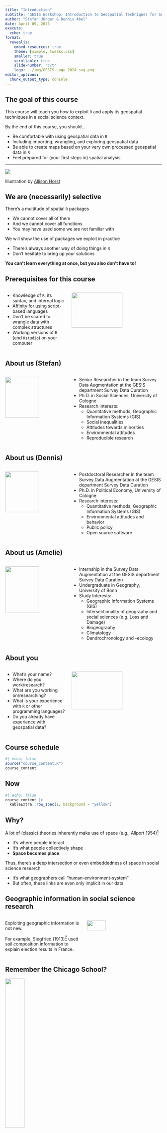 ```yaml
---
title: "Introduction"
subtitle: "GESIS Workshop: Introduction to Geospatial Techniques for Social Scientists in R"
author: "Stefan Jünger & Dennis Abel"
date: April 09, 2025
execute:
  echo: true
format:
  revealjs:
    embed-resources: true
    theme: [simple, tweaks.css]
    smaller: true
    scrollable: true
    slide-number: "c/t"
    logo: ../img/GESIS-Logo_2024.svg.png
editor_options: 
  chunk_output_type: console
---
```


## The goal of this course

This course will teach you how to exploit `R` and apply its geospatial techniques in a social science context.

By the end of this course, you should...

-   Be comfortable with using geospatial data in `R`
-   Including importing, wrangling, and exploring geospatial data
-   Be able to create maps based on your very own processed geospatial data in `R`
-   Feel prepared for (your first steps in) spatial analysis

------------------------------------------------------------------------

![](../img/r_first_then.png){.r-stretch fig-align="center"}

Illustration by [Allison Horst](https://github.com/allisonhorst/stats-illustrations)

## We are (necessarily) selective

There's a multitude of spatial `R` packages

-   We cannot cover all of them
-   And we cannot cover all functions
-   You may have used some we are not familiar with

We will show the use of packages we exploit in practice

-   There's always another way of doing things in `R`
-   Don't hesitate to bring up your solutions

**You can't learn everything at once, but you also don't have to!**

## Prerequisites for this course

::::: columns
::: {.column width="40%"}
-   Knowledge of `R`, its syntax, and internal logic
-   Affinity for using script-based languages
-   Don't be scared to wrangle data with complex structures
-   Working versions of `R` (and `Rstudio`) on your computer
:::

::: {.column width="60%"}
![](../img/i-love-programming.jpg){fig-align="center" width="75%"}
:::
:::::

## About us (Stefan)

::::: columns
::: {.column width="40%"}
![](../img/Stefan.png){fig-align="center" width="75%"}
:::

::: {.column width="60%"}
-   Senior Researcher in the team Survey Data Augmentation at the GESIS department Survey Data Curation
-   Ph.D. in Social Sciences, University of Cologne
-   Research interests:
    -   Quantitative methods, Geographic Information Systems (GIS)
    -   Social inequalities
    -   Attitudes towards minorities
    -   Environmental attitudes
    -   Reproducible research
:::
:::::

## About us (Dennis)

::::: columns
::: {.column width="40%"}
![](../img/Dennis.png){fig-align="center" width="75%"}
:::

::: {.column width="60%"}
-   Postdoctoral Researcher in the team Survey Data Augmentation at the GESIS department Survey Data Curation
-   Ph.D. in Political Economy, University of Cologne
-   Research interests:
    -   Quantitative methods, Geographic Information Systems (GIS)
    -   Environmental attitudes and behavior
    -   Public policy
    -   Open source software
:::
:::::

## About us (Amelie)

::::: columns
::: {.column width="40%"}
![](../img/avatar_amelie.jpg){fig-align="center" width="75%"}
:::

::: {.column width="60%"}
-   Internship in the Survey Data Augmentation at the GESIS department Survey Data Curation
-   Undergraduate in Geography, University of Bonn
-   Study Interests:
    -   Geographic Information Systems (GIS)
    -   Intersectionality of geography and social sciences (e.g. Loss and Damage)
    -   Biogeography
    -   Climatology
    -   Dendrochronology and -ecology
:::
:::::

## About you

::::: columns
::: {.column width="40%"}
-   What's your name?
-   Where do you work/research?
-   What are you working on/researching?
-   What is your experience with `R` or other programming languages?
-   Do you already have experience with geospatial data?
:::

::: {.column width="60%"}
![](../img/so-tell-me-5be02d.jpg){fig-align="center" width="75%"}
:::
:::::

## Course schedule

```r
#| echo: false
source("course_content.R")
course_content
```

## Now

```r
#| echo: false
course_content |> 
  kableExtra::row_spec(1, background = "yellow")
```

## Why?

A lot of (classic) theories inherently make use of space (e.g., Allport 1954)[^1]

[^1]: Allport, Gordon W. 1954. The Nature of Prejudice. Cambridge, Massachusetts: Addison-Wesley Publishing Company.

-   It's where people interact
-   It's what people collectively shape
-   **Space becomes place**

Thus, there's a deep intersection or even embeddedness of space in social science research

-   It's what geographers call "human-environment-system"
-   But often, these links are even only implicit in our data

## Geographic information in social science research

::::: columns
::: {.column width="50%"}
Exploiting geographic information is not new.

For example, Siegfried (1913)[^2] used soil composition information to explain election results in France.
:::

::: {.column width="50%"}
![](../img/siegfried.png){fig-align="center" width="50%"}
:::
:::::

[^2]: Siegfried, André. 1913. Tableau Politique de La France de l’Ouest Sous La Troisième République. Paris: Collin.

## Remember the Chicago School?

![](../img/park_etal.png){fig-align="center" width="35%"}

::: aside
Park, Robert E., Ernest W. Burgess, and Roderick D. McKenzie. 1925. The City. Suggestions for Investigation of Human Behavior in the Urban Environment. Chicago and London: University of Chicago Press.
:::

## Today {.smaller}

So many studies still rely on these ideas but incorporate space directly, e.g.,

::::: columns
::: {.column width="50%"}
<ul style="font-size:.55em;">

<li>Iyer, A., & Pryce, G. (2023). Theorising the causal impacts of social frontiers: The social and psychological implications of discontinuities in the geography of residential mix. Urban Studies, https://doi.org/10.1177/00420980231194834</li>

<li>Kent, J. (2022). Can urban fabric encourage tolerance? Evidence that the structure of cities influences attitudes toward migrants in Europe. Cities, 121, 103494. https://doi.org/10.1016/j.cities.2021.103494</li>

<li>Schmidt, K., Jacobsen, J., & Iglauer, T. (2023). Proximity to refugee accommodations does not affect locals’ attitudes toward refugees: Evidence from Germany. European Sociological Review, jcad028. https://doi.org/10.1093/esr/jcad028</li>

<li>Xu, A. Z. (2023). Segregation and the Spatial Externalities of Inequality: A Theory of Interdependence and Public Goods in Cities. American Political Science Review, 1–18. https://doi.org/10.1017/S0003055423000722</li>

<li>...</li>

<li>**Jünger**, S., & Schaeffer, M. (2023). Ethnic Diversity and Social Integration—What are the Consequences of Ethnic Residential Boundaries and Halos for Social Integration in Germany? KZfSS Kölner Zeitschrift Für Soziologie Und Sozialpsychologie. https://doi.org/10.1007/s11577-023-00888-1</li>

</ul>
:::

::: {.column width="50%"}
![](../img/xu2023.png){fig-align="center" width="40%"}

<p align="right">

<small>Xu, 2023</small>

</p>
:::
:::::

## Data landscape

::::: columns
::: {.column width="50%"}
Increased amount of available data

-   Quantitative and on a small spatial scale

![](../img/tools_today.png){fig-align="left" width="50%"}
:::

::: {.column width="50%"}
![](../img/geo_today.png){fig-align="center" width="60%"}

Better tools

-   Personal computers with enough horsepower
-   Standard software, such as `R`, can be used as Geographic Information System (GIS)
:::
:::::

## What are geospatial data?

::::: columns
::: {.column width="50%"}
Data with a direct spatial reference

$\rightarrow$ **geo-coordinates** x, y (and z)

-   Information about geometries
-   Optional: Content in relation to the geometries
:::

::: {.column width="50%"}
![](../img/fig_geometries.png){fig-align="center" width="50%"}

<small>Sources: OpenStreetMap / GEOFABRIK (2018), City of Cologne (2014), and the Statistical Offices of the Federation and the Länder (2016) / Jünger, 2019</small>
:::
:::::

## Geospatial data in this course I

In the folder called `./data`, you can find (most of) the data files prepped for all the exercises and slides. The following data are included:

-   Administrative borders of Germany (Prefix *VG250\_*) are provided by the German [Federal Agency for Cartography and Geodesy](http://www.bkg.bund.de) (2018). Check out their [Open Data Portal](https://gdz.bkg.bund.de/index.php/default/open-data.html).

-   The locations of e-car charging stations in Germany are retrieved from the [Bundesnetzagentur](https://www.bundesnetzagentur.de/DE/Fachthemen/ElektrizitaetundGas/E-Mobilitaet/Ladesaeulenkarte/start.html).

-   Election Results for the German Right-Wing Populist Party *AfD* in the 2021 German federal election ([Der Bundeswahlleiter, Wiesbaden 2018](https://www.bundeswahlleiter.de/bundestagswahlen/2017/ergebnisse/weitere-ergebnisse.html)).

## Geospatial data in this course II

-   District attributes are from [INKAR](https://www.inkar.de/) and curated by Bundesinstitut für Bau-, Stadt- und Raumforschung (BBSR)

-   German Census 2011 data are provided by the [Federal Statistical Office Germany, Wiesbaden 2020](https://www.zensus2011.de/EN/Home/home_node.html)

-   Shapefiles, voting data, and car-related data for Cologne are gathered from the [Open Data Portal Cologne](https://www.offenedaten-koeln.de/)

-   Information about public transport stops and streets are from [OpenStreetMap](https://www.openstreetmap.org/)

-   Weather data are gathered from [Climate Data Center of the German Weather Service](https://www.dwd.de/DE/klimaumwelt/cdc/cdc_node.html)

**Please make sure that if you reuse any of the provided data to cite the original data sources.**

## What is GIS?

Most common understanding: Geographic Information Systems (GIS) as specific software to process geospatial data for

-   Visualization
-   Analysis
-   Interpretation

## Data specifics

::::: columns
::: {.column width="50%"}
![](../img/fig_3d_simple.png){fig-align="center" width="75%"}

<small>Sources: OpenStreetMap / GEOFABRIK (2018) and City of Cologne (2014)</small>
:::

::: {.column width="50%"}
Formats

-   Vector data (points, lines, polygons)
-   Raster data (grids)

Coordinate reference systems

-   Allow the projection on earth's surface
-   Differ in precision for specific purposes
:::
:::::

## Layers Must Match!

::::: columns
::: {.column width="50%"}
<p style="text-align: center;">

EPSG:3857

</p>
:::

::: {.column width="50%"}
<p style="text-align: center;">

EPSG:3035

</p>
:::
:::::

![](../img/fig_projections.png){.r-stretch fig-align="center"}

<small>Source: Statistical Office of the European Union Eurostat (2018) / Jünger, 2019</small>

## Types of CRS

Differentiating between different CRS is wild (at least for me...). You may hear from geographic, geocentric, projected, or local CRS in your research.

What's the difference?

-   whether 2 dimensional (longitude, latitude) or 3 dimensional (+height) coordinates are used
-   the location of the coordinate system's origin (center of earth or not)
-   projection on a flat surface (transformation of longitudes and latitudes to x and y coordinates)
-   location (the smaller, the more precise the projections)

*In practice, you shouldn't worry too much about CRS. Again, what matters is that they match.*

------------------------------------------------------------------------

![](../img/layers_meme.jpg){.r-stretch fig-align="center"}

## Old standard: `PROJ.4` strings

This is how your information about the CRS are defined in a classic standard:

```         
+proj=laea +lat_0=52 +lon_0=10 +x_0=4321000 +y_0=3210000 +ellps=GRS80 +towgs84=0,0,0,0,0,0,0 +units=m +no_defs 
```

<small>Source: https://epsg.io/3035</small>

(It's nothing you would type by hand)

## New kid in town: `WKT` (“Well Known Text”)

<br>

```         
PROJCS["ETRS89 / LAEA Europe",
    GEOGCS["ETRS89",
        DATUM["European_Terrestrial_Reference_System_1989",
            SPHEROID["GRS 1980",6378137,298.257222101,
                AUTHORITY["EPSG","7019"]],
            TOWGS84[0,0,0,0,0,0,0],
            AUTHORITY["EPSG","6258"]],
        PRIMEM["Greenwich",0,
            AUTHORITY["EPSG","8901"]],
        UNIT["degree",0.0174532925199433,
            AUTHORITY["EPSG","9122"]],
        AUTHORITY["EPSG","4258"]],
    PROJECTION["Lambert_Azimuthal_Equal_Area"],
    PARAMETER["latitude_of_center",52],
    PARAMETER["longitude_of_center",10],
    PARAMETER["false_easting",4321000],
    PARAMETER["false_northing",3210000],
    UNIT["metre",1,
        AUTHORITY["EPSG","9001"]],
    AUTHORITY["EPSG","3035"]]
```

<small>Source: https://epsg.io/3035</small>

## EPSG Codes

::::: columns
::: {.column width="50%"}
Eventually, working with CRS in `R` will not be as challenging as it may seem since we don't have to use `PROJ.4` or `WKT` strings directly.

Most of the time, it's enough to use so-called EPSG Codes ("European Petroleum Survey Group Geodesy"), a small digit sequence.
:::

::: {.column width="50%"}
![](../img/ImageEPSGlogo.gif){fig-align="center" width="60%"}

<p align="center">

<small>[Source](http://geotiff.maptools.org/proj_list/guid7.html)</small>

</p>
:::
:::::

## More details on geospatial data

Let's learn about geospatial data as we learn about specific formats

![](../img/Raster-and-Vector-data-types-as-representative-of-real-world-geographic-space_W640.jpg){.r-stretch fig-align="center"}

<p align="center">

<small>[Source](https://dx.doi.org/10.13140/2.1.3030.1767)</small>

</p>

## Packages in this course I

We will use plenty of different packages during the course, but only a few are our main drivers (e.g., the `sf` package). Here's the list of packages you may need for the exercises:

-   [`dplyr`](https://cran.r-project.org/web/packages/dplyr/index.html)
-   [`ggplot2`](https://cran.r-project.org/web/packages/ggplot2/index.html)
-   [`ggspatial`](https://cran.r-project.org/web/packages/ggspatial/index.html)
-   [`osmdata`](https://cran.r-project.org/web/packages/osmdata/index.html)
-   [**`OpenStreetMap`**](https://cran.r-project.org/web/packages/OpenStreetMap/index.html)[^3]
-   [`sf`](https://cran.r-project.org/web/packages/sf/index.html)
-   [`spatialreg`](https://cran.r-project.org/web/packages/spatialreg/index.html)

[^3]: If you use a Mac, you may need to install Java: https://www.java.com/de/download/

## Packages in this course II

-   [`spatstat`](https://cran.r-project.org/web/packages/spatstat/index.html)
-   [`sfdep`](https://cran.r-project.org/web/packages/sfdep/index.html)
-   [`spdep`](https://cran.r-project.org/web/packages/spdep/index.html)
-   [`terra`](https://cran.r-project.org/web/packages/terra/index.html)
-   [`tidygeocoder`](https://cloud.r-project.org/web/packages/tidygeocoder/index.html)
-   [`tidyterra`](https://cran.r-project.org/web/packages/tidyterra/index.html)
-   [`tmap`](https://cran.r-project.org/web/packages/tmap/index.html)
-   [`tmaptools`](https://cran.r-project.org/web/packages/tmaptools/index.html)

## Exercise 1: Package Installation

[Exercise](https://stefanjuenger.github.io/gesis-workshop-geospatial-techniques-R-2025/exercises/1_Package_Installation.html)
